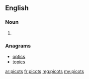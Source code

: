 ==English==

===Noun===
{{head|en|plural}}

# {{plural of|picot|lang=en|nocat=1}}

===Anagrams===
* [[optics#English|optics]]
* [[topics#English|topics]]

[[ar:picots]]
[[fr:picots]]
[[mg:picots]]
[[my:picots]]